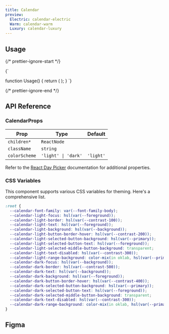```yaml
---
title: Calendar
preview:
  Electric: calendar-electric
  Warm: calendar-warm
  Luxury: calendar-luxury
---
```


## Usage

{/* prettier-ignore-start */}

<CodeBlock lang="ts">{`

function Usage() {
    return (
      <Calendar mode="single" />
    );
}
`}
</CodeBlock>

{/* prettier-ignore-end */}

## API Reference

### CalendarProps

| Prop          | Type                | Default   |
| ------------- | ------------------- | --------- |
| `children*`   | `ReactNode`         |           |
| `className`   | `string`            |           |
| `colorScheme` | `'light' \| 'dark'` | `'light'` |

Refer to the [React Day Picker](https://daypicker.dev/) documentation for additional properties.

### CSS Variables

This component supports various CSS variables for theming. Here's a comprehensive list.

```css
:root {
  --calendar-font-family: var(--font-family-body);
  --calendar-light-focus: hsl(var(--foreground));
  --calendar-light-border: hsl(var(--contrast-100));
  --calendar-light-text: hsl(var(--foreground));
  --calendar-light-background: hsl(var(--background));
  --calendar-light-button-border-hover: hsl(var(--contrast-200));
  --calendar-light-selected-button-background: hsl(var(--primary));
  --calendar-light-selected-button-text: hsl(var(--foreground));
  --calendar-light-selected-middle-button-background: transparent;
  --calendar-light-text-disabled: hsl(var(--contrast-300));
  --calendar-light-range-background: color-mix(in oklab, hsl(var(--primary)), white 75%);
  --calendar-dark-focus: hsl(var(--background));
  --calendar-dark-border: hsl(var(--contrast-500));
  --calendar-dark-text: hsl(var(--background));
  --calendar-dark-background: hsl(var(--foreground));
  --calendar-dark-button-border-hover: hsl(var(--contrast-400));
  --calendar-dark-selected-button-background: hsl(var(--primary));
  --calendar-dark-selected-button-text: hsl(var(--foreground));
  --calendar-dark-selected-middle-button-background: transparent;
  --calendar-dark-text-disabled: hsl(var(--contrast-300));
  --calendar-dark-range-background: color-mix(in oklab, hsl(var(--primary)), white 60%);
}
```

## Figma

<Figma url="https://www.figma.com/design/GAKpWYdZ0ZVOSFtNPHliJM/Soul-Vibe?node-id=2950-64225" />

